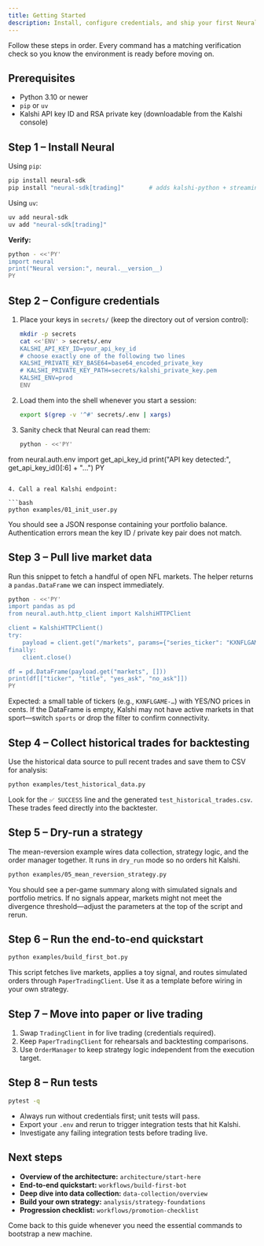```yaml
---
title: Getting Started
description: Install, configure credentials, and ship your first Neural workflow
---
```


Follow these steps in order. Every command has a matching verification check so you know the environment is ready before moving on.

## Prerequisites

- Python 3.10 or newer
- `pip` or `uv`
- Kalshi API key ID and RSA private key (downloadable from the Kalshi console)

## Step 1 – Install Neural

Using `pip`:

```bash
pip install neural-sdk
pip install "neural-sdk[trading]"       # adds kalshi-python + streaming extras
```

Using `uv`:

```bash
uv add neural-sdk
uv add "neural-sdk[trading]"
```

**Verify:**

```bash
python - <<'PY'
import neural
print("Neural version:", neural.__version__)
PY
```

## Step 2 – Configure credentials

1. Place your keys in `secrets/` (keep the directory out of version control):

   ```bash
   mkdir -p secrets
   cat <<'ENV' > secrets/.env
   KALSHI_API_KEY_ID=your_api_key_id
   # choose exactly one of the following two lines
   KALSHI_PRIVATE_KEY_BASE64=base64_encoded_private_key
   # KALSHI_PRIVATE_KEY_PATH=secrets/kalshi_private_key.pem
   KALSHI_ENV=prod
   ENV
   ```

2. Load them into the shell whenever you start a session:

   ```bash
   export $(grep -v '^#' secrets/.env | xargs)
   ```

3. Sanity check that Neural can read them:

   ```bash
   python - <<'PY'
from neural.auth.env import get_api_key_id
print("API key detected:", get_api_key_id()[:6] + "…")
PY
   ```

4. Call a real Kalshi endpoint:

   ```bash
   python examples/01_init_user.py
   ```

   You should see a JSON response containing your portfolio balance. Authentication errors mean the key ID / private key pair does not match.

## Step 3 – Pull live market data

Run this snippet to fetch a handful of open NFL markets. The helper returns a `pandas.DataFrame` we can inspect immediately.

```bash
python - <<'PY'
import pandas as pd
from neural.auth.http_client import KalshiHTTPClient

client = KalshiHTTPClient()
try:
    payload = client.get("/markets", params={"series_ticker": "KXNFLGAME", "status": "open", "limit": 5})
finally:
    client.close()

df = pd.DataFrame(payload.get("markets", []))
print(df[["ticker", "title", "yes_ask", "no_ask"]])
PY
```

Expected: a small table of tickers (e.g., `KXNFLGAME-…`) with YES/NO prices in cents. If the DataFrame is empty, Kalshi may not have active markets in that sport—switch `sports` or drop the filter to confirm connectivity.

## Step 4 – Collect historical trades for backtesting

Use the historical data source to pull recent trades and save them to CSV for analysis:

```bash
python examples/test_historical_data.py
```

Look for the `✅ SUCCESS` line and the generated `test_historical_trades.csv`. These trades feed directly into the backtester.

## Step 5 – Dry-run a strategy

The mean-reversion example wires data collection, strategy logic, and the order manager together. It runs in `dry_run` mode so no orders hit Kalshi.

```bash
python examples/05_mean_reversion_strategy.py
```

You should see a per-game summary along with simulated signals and portfolio metrics. If no signals appear, markets might not meet the divergence threshold—adjust the parameters at the top of the script and rerun.

## Step 6 – Run the end-to-end quickstart

```bash
python examples/build_first_bot.py
```

This script fetches live markets, applies a toy signal, and routes simulated orders through `PaperTradingClient`. Use it as a template before wiring in your own strategy.

## Step 7 – Move into paper or live trading

1. Swap `TradingClient` in for live trading (credentials required).
2. Keep `PaperTradingClient` for rehearsals and backtesting comparisons.
3. Use `OrderManager` to keep strategy logic independent from the execution target.

## Step 8 – Run tests

```bash
pytest -q
```

- Always run without credentials first; unit tests will pass.
- Export your `.env` and rerun to trigger integration tests that hit Kalshi.
- Investigate any failing integration tests before trading live.

## Next steps

- **Overview of the architecture:** `architecture/start-here`
- **End-to-end quickstart:** `workflows/build-first-bot`
- **Deep dive into data collection:** `data-collection/overview`
- **Build your own strategy:** `analysis/strategy-foundations`
- **Progression checklist:** `workflows/promotion-checklist`

Come back to this guide whenever you need the essential commands to bootstrap a new machine.
